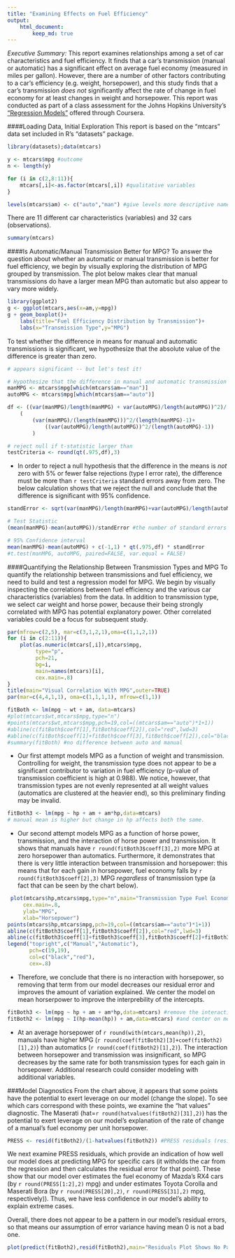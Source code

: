 ```yaml
---
title: "Examining Effects on Fuel Efficiency"
output: 
    html_document:
        keep_md: true
---
```


*Executive Summary:* This report examines relationships among a set of car characteristics and fuel efficiency. It finds that a car's transmission (manual or automatic) has a significant effect on average fuel economy (measured in miles per gallon). However, there are a number of other factors contributing to a car's efficiency (e.g. weight, horsepower), and this study finds that a car's transmission *does not* significantly affect the rate of change in fuel economy for at least changes in weight and horsepower. This report was conducted as part of a class assessment for the Johns Hopkins University's ["Regression Models"](https://www.coursera.org/course/regmods) offered through Coursera.

####Loading Data, Initial Exploration
This report is based on the "mtcars" data set included in R's "datasets" package. 
```r
library(datasets);data(mtcars)
```
```r
y <- mtcars$mpg #outcome
n <- length(y)

for (i in c(2,8:11)){
    mtcars[,i]<-as.factor(mtcars[,i]) #qualitative variables
}

levels(mtcars$am) <- c("auto","man") #give levels more descriptive names
```
There are 11 different car characteristics (variables) and 32 cars (observations).
```r
summary(mtcars)
```

####Is Automatic/Manual Transmission Better for MPG?
To answer the question about whether an automatic or manual transmission is better for fuel efficiency, we begin by visually exploring the distribution of MPG grouped by transmission. The plot below makes clear that manual transmissions do have a larger mean MPG than automatic but also appear to vary more widely.

```r
library(ggplot2)
g <- ggplot(mtcars,aes(x=am,y=mpg))
g + geom_boxplot()+
    labs(title="Fuel Efficiency Distribution by Transmission")+
    labs(x="Transmission Type",y="MPG")
```

To test whether the difference in means for manual and automatic transmissions is significant, we hypothesize that the absolute value of the difference is greater than zero.

```r
# appears significant -- but let's test it!

# Hypothesize that the difference in manual and automatic transmission means is non-zero
manMPG <- mtcars$mpg[which(mtcars$am=="man")]
autoMPG <- mtcars$mpg[which(mtcars$am=="auto")]

df <- ((var(manMPG)/length(manMPG) + var(autoMPG)/length(autoMPG))^2)/
    (
        (var(manMPG)/(length(manMPG)))^2/(length(manMPG)-1)+
            ((var(autoMPG)/length(autoMPG))^2/(length(autoMPG)-1))
        )

# reject null if t-statistic larger than
testCriteria <- round(qt(.975,df),3)

```
- In order to reject a null hypothesis that the difference in the means is *not* zero with 5% or fewer false rejections (type I error rate), the difference must be more than `r testCriteria` standard errors away from zero. The below calculation shows that we reject the null and conclude that the difference is significant with 95% confidence.

```r
standError <- sqrt(var(manMPG)/length(manMPG)+var(autoMPG)/length(autoMPG))

# Test Statistic
(mean(manMPG)-mean(autoMPG))/standError #the number of standard errors the observed difference in means is from zero

# 95% Confidence interval
mean(manMPG)-mean(autoMPG) + c(-1,1) * qt(.975,df) * standError
#t.test(manMPG, autoMPG, paired=FALSE, var.equal = FALSE)
```

####Quantifying the Relationship Between Transmission Types and MPG
To quantify the relationship between transmissions and fuel efficiency, we need to build and test a regression model for MPG. We begin by visually inspecting the correlations between fuel efficiency and the various car characteristics (variables) from the data. In addition to transmission type, we select car weight and horse power, because their being strongly correlated with MPG has potential explanatory power. Other correlated variables could be a focus for subsequent study. 

```r
par(mfrow=c(2,5), mar=c(3,1,2,1),oma=c(1,1,2,1))
for (i in c(2:11)){
    plot(as.numeric(mtcars[,i]),mtcars$mpg,
         type="p",
         pch=21,
         bg=i,
         main=names(mtcars)[i],
         cex.main=.8)
}
title(main="Visual Correlation With MPG",outer=TRUE)
par(mar=c(4,4,1,1), oma=c(1,1,1,1), mfrow=c(1,1))
```
```r
fitBoth <- lm(mpg ~ wt + am, data=mtcars)
#plot(mtcars$wt,mtcars$mpg,type="n")
#points(mtcars$wt,mtcars$mpg,pch=19,col=((mtcars$am=="auto")*1+1))
#abline(c(fitBoth$coeff[1],fitBoth$coeff[2]),col="red",lwd=3)
#abline(c(fitBoth$coeff[1]+fitBoth$coeff[3],fitBoth$coeff[2]),col="black",lwd=3)
#summary(fitBoth) #no difference between auto and manual
```
 +  Our first attempt models MPG as a function of weight and transmission. Controlling for weight, the transmission type does not appear to be a significant contributor to variation in fuel efficiency (p-value of transmission coefficient is high at 0.988). We notice, however, that transmission types are not evenly represented at all weight values (automatics are clustered at the heavier end), so this preliminary finding may be invalid.
 
```r
fitBoth3 <- lm(mpg ~ hp + am + am*hp,data=mtcars)
# manual mean is higher but change in hp affects both the same.
```
 
 +  Our second attempt models MPG as a function of horse power, transmission, and the interaction of horse power and transmission. It shows that manuals have `r round(fitBoth3$coeff[3],2)` more MPG at zero horsepower than automatics. Furthermore, it demonstrates that there is very little interaction between transmission and horsepower: this means that for each gain in horsepower, fuel economy falls by `r round(fitBoth3$coeff[2],3)` MPG *regardless* of transmission type (a fact that can be seen by the chart below).
 
```r
 plot(mtcars$hp,mtcars$mpg,type="n",main="Transmission Type Fuel Economy by Horsepower",
     cex.main=.8,
     ylab="MPG",
     xlab="Horsepower")
points(mtcars$hp,mtcars$mpg,pch=19,col=((mtcars$am=="auto")*1+1))
abline(c(fitBoth3$coeff[1],fitBoth3$coeff[2]),col="red",lwd=3)
abline(c(fitBoth3$coeff[1]+fitBoth3$coeff[3],fitBoth3$coeff[2]+fitBoth3$coeff[4]),col="black",lwd=3)
legend("topright",c("Manual","Automatic"),
       pch=c(19,19),
       col=c("black","red"),
       cex=.8)
```

+  Therefore, we conclude that there is no interaction with horsepower, so removing that term from our model decreases our residual error and improves the amount of variation explained. We center the model on mean horserpower to improve the interprebility of the intercepts.

```r
fitBoth3 <- lm(mpg ~ hp + am + am*hp,data=mtcars) #remove the interaction term
fitBoth2 <- lm(mpg ~ I(hp-mean(hp)) + am,data=mtcars) #and center on mean horsepower
```

+ At an average horsepower of `r round(with(mtcars,mean(hp)),2)`, manuals have higher MPG (`r round(coef(fitBoth2)[3]+coef(fitBoth2)[1],2)`) than automatics (`r round(coef(fitBoth2)[1],2)`). The interaction between horsepower and transmission was insignificant, so MPG decreases by the same rate for both transmission types for each gain in horsepower. Additional research could consider modeling with additional variables.

###Model Diagnostics
From the chart above, it appears that some points have the potential to exert leverage on our model (change the slope).  To see which cars correspond with these points, we examine the "hat values" diagnostic. The Maserati (hat=`r round(hatvalues(fitBoth2)[31],2)`) has the potential to exert leverage on our model's explanation of the rate of change of a manual's fuel economy per unit horsepower.

```r
PRESS <- resid(fitBoth2)/(1-hatvalues(fitBoth2)) #PRESS residuals (residual for point i if it is withheld from model)
```
We next examine PRESS residuals, which provide an indication of how well our model does at predicting MPG for specific cars (it witholds the car from the regression and then calculates the residual error for that point). These show that our model over estimates the fuel economy of Mazda's RX4 cars (by `r round(PRESS[1:2],2)` mpg) and under estimates Toyota Corolla and Maserati Bora (by `r round(PRESS[20],2)`, `r round(PRESS[31],2)` mpg, respectively)). Thus, we have less confidence in our model's ability to explain extreme cases.

Overall, there does not appear to be a pattern in our model's residual errors, so that means our assumption of error variance having mean 0 is not a bad one.

```r
plot(predict(fitBoth2),resid(fitBoth2),main="Residuals Plot Shows No Pattern",cex.main=.8,xlab="predicted fuel economy",ylab="residual error") # no obvious pattern
```